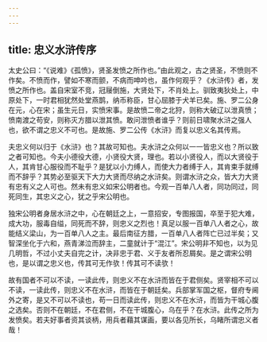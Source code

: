 ```yaml
---
---
---
```

title: 忠义水浒传序
---

太史公曰：“《说难》《孤愤》，贤圣发愤之所作也。”由此观之，古之贤圣，不愤则不作矣。不愤而作，譬如不寒而颤，不病而呻吟也，虽作何观乎？《水浒传》者，发愤之所作也。盖自宋室不竞，冠屦倒施，大贤处下，不肖处上。驯致夷狄处上，中原处下，一时君相犹然处堂燕鹊，纳币称臣，甘心屈膝于犬羊已矣。施、罗二公身在元，心在宋；虽生元日，实愤宋事。是故愤二帝之北狩，则称大破辽以泄真愤；愤南渡之苟安，则称灭方腊以泄其愤。敢问泄愤者谁乎？则前日啸聚水浒之强人也，欲不谓之忠义不可也。是故施、罗二公传《水浒》而复以忠义名其传焉。

夫忠义何以归于《水浒》也？其故可知也。夫水浒之众何以一一皆忠义也？所以致之者可知也。今夫小德役大德，小贤役大贤，理也。若以小贤役人，而以大贤役于人，其肯甘心服役而不耻乎？是犹以小力缚人，而使大力者缚于人，其肯束手就缚而不辞乎？其势必至驱天下大力大贤而尽纳之水浒矣。则谓水浒之众，皆大力大贤有忠有义之人可也。然未有忠义如宋公明者也。今观一百单八人者，同功同过，同死同生，其忠义之心，犹之乎宋公明也。

独宋公明者身居水浒之中，心在朝廷之上，一意招安，专图报国，卒至于犯大难，成大功，服毒自缢，同死而不辞，则忠义之烈也！真足以服一百单八人者之心，故能结义梁山，为一百单八人之主。最后南征方腊，一百单八人者阵亡已过半矣；又智深坐化于六和，燕青涕泣而辞主，二童就计于“混江”。宋公明非不知也，以为见几明哲，不过小丈夫自完之计，决非忠于君、义于友者所忍屑矣。是之谓宋公明也，是以谓之忠义也，传其可无作欤！传其可不读欤！

故有国者不可以不读，一读此传，则忠义不在水浒而皆在于君侧矣。贤宰相不可以不读，一读此传，则忠义不在水浒，而皆在于朝廷矣。兵部掌军国之枢，督府专阃外之寄，是又不可以不读也，苟一日而读此传，则忠义不在水浒，而皆为干城心腹之选矣。否则不在朝廷，不在君侧，不在干城腹心，乌在乎？在水浒。此传之所为发愤矣。若夫好事者资其谈柄，用兵者藉其谋画，要以各见所长，乌睹所谓忠义者哉！